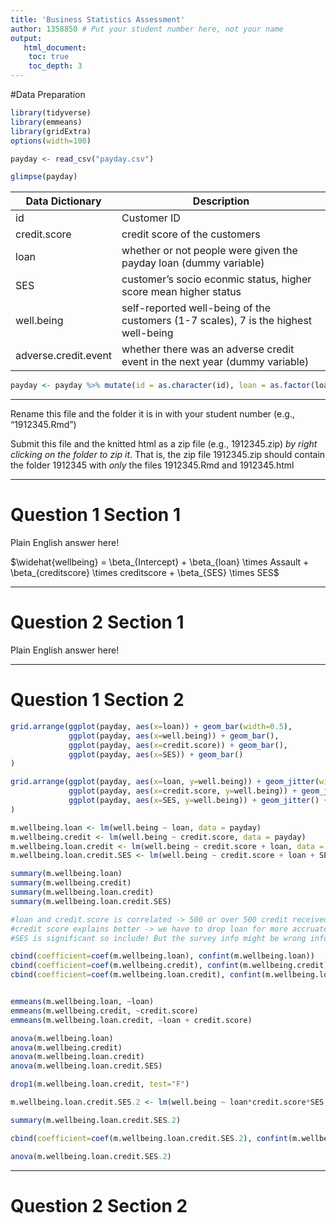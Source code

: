 ```yaml
---
title: 'Business Statistics Assessment'
author: 1358850 # Put your student number here, not your name
output: 
   html_document:
    toc: true
    toc_depth: 3 
---
```


#Data Preparation

```r
library(tidyverse)
library(emmeans)
library(gridExtra)
options(width=100)
```

```r
payday <- read_csv("payday.csv")

glimpse(payday)
```

Data Dictionary      | Description
-------------------- | ------------------------------------------------
id                   | Customer ID
credit.score         | credit score of the customers
loan                 | whether or not people were given the payday loan (dummy variable)
SES                  | customer's socio econmic status, higher score mean higher status
well.being           | self-reported well-being of the customers (1-7 scales), 7 is the highest well-being
adverse.credit.event | whether there was an adverse credit event in the next year (dummy variable)


```r
payday <- payday %>% mutate(id = as.character(id), loan = as.factor(loan), adverse.credit.event = as.factor(adverse.credit.event))
```
---

Rename this file and the folder it is in with your student number (e.g., "1912345.Rmd")

Submit this file and the knitted html as a zip file (e.g., 1912345.zip) _by right clicking on the folder to zip it_. That is, the zip file 1912345.zip should contain the folder 1912345 with _only_ the files 1912345.Rmd and 1912345.html

---

# Question 1 Section 1

Plain English answer here!

$\widehat{wellbeing} = \beta_{Intercept} + \beta_{loan} \times Assault + \beta_{creditscore} \times creditscore + \beta_{SES} \times SES$


---

# Question 2 Section 1

Plain English answer here!

---

# Question 1 Section 2

```r
grid.arrange(ggplot(payday, aes(x=loan)) + geom_bar(width=0.5),
             ggplot(payday, aes(x=well.being)) + geom_bar(),
             ggplot(payday, aes(x=credit.score)) + geom_bar(),
             ggplot(payday, aes(x=SES)) + geom_bar()
)
```

```r
grid.arrange(ggplot(payday, aes(x=loan, y=well.being)) + geom_jitter(width = 0.2) ,
             ggplot(payday, aes(x=credit.score, y=well.being)) + geom_jitter() + geom_smooth(),
             ggplot(payday, aes(x=SES, y=well.being)) + geom_jitter() + geom_smooth()
)
```



```r
m.wellbeing.loan <- lm(well.being ~ loan, data = payday)
m.wellbeing.credit <- lm(well.being ~ credit.score, data = payday)
m.wellbeing.loan.credit <- lm(well.being ~ credit.score + loan, data = payday)
m.wellbeing.loan.credit.SES <- lm(well.being ~ credit.score + loan + SES, data = payday)

summary(m.wellbeing.loan)
summary(m.wellbeing.credit)
summary(m.wellbeing.loan.credit)
summary(m.wellbeing.loan.credit.SES)

#loan and credit.score is correlated -> 500 or over 500 credit received loan
#credit score explains better -> we have to drop loan for more accruate prediction
#SES is significant so include! But the survey info might be wrong info as people can lie

```

```r
cbind(coefficient=coef(m.wellbeing.loan), confint(m.wellbeing.loan))
cbind(coefficient=coef(m.wellbeing.credit), confint(m.wellbeing.credit))
cbind(coefficient=coef(m.wellbeing.loan.credit), confint(m.wellbeing.loan.credit))


emmeans(m.wellbeing.loan, ~loan)
emmeans(m.wellbeing.credit, ~credit.score)
emmeans(m.wellbeing.loan.credit, ~loan + credit.score)

anova(m.wellbeing.loan)
anova(m.wellbeing.credit)
anova(m.wellbeing.loan.credit)
anova(m.wellbeing.loan.credit.SES)

drop1(m.wellbeing.loan.credit, test="F")
```

```r
m.wellbeing.loan.credit.SES.2 <- lm(well.being ~ loan*credit.score*SES, data = payday)

summary(m.wellbeing.loan.credit.SES.2)

cbind(coefficient=coef(m.wellbeing.loan.credit.SES.2), confint(m.wellbeing.loan.credit.SES.2))

anova(m.wellbeing.loan.credit.SES.2)
```


---

# Question 2 Section 2

```r

```

